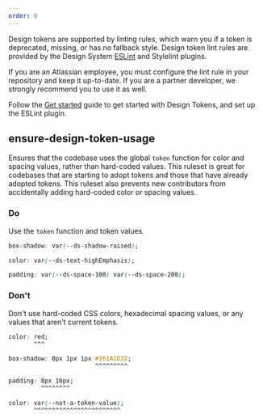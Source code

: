 ```yaml
---
order: 0
---
```


Design tokens are supported by linting rules, which warn you if a token is deprecated, missing, or has no fallback style. Design token lint rules are provided by the Design System <a href="/components/eslint-plugin-design-system/usage">ESLint</a> and Stylelint plugins.

If you are an Atlassian employee, you must configure the lint rule in your repository and keep it up-to-date. If you are a partner developer, we strongly recommend you to use it as well.

Follow the <a href="/get-started/develop/using-tokens-in-code#eslint-plugin">Get started</a> guide to get started with Design Tokens, and set up the ESLint plugin.

## ensure-design-token-usage

Ensures that the codebase uses the global `token` function for color and spacing values, rather than hard-coded values. This ruleset is great for codebases that are starting to adopt tokens and those that have already adopted tokens. This ruleset also prevents new contributors from accidentally adding hard-coded color or spacing values.

### Do

Use the `token` function and token values.

```css
box-shadow: var(--ds-shadow-raised);
```

```css
color: var(--ds-text-highEmphasis);
```

```css
padding: var(--ds-space-100) var(--ds-space-200);
```

### Don't

Don't use hard-coded CSS colors, hexadecimal spacing values, or any values that aren’t current tokens.

```css
color: red;
       ^^^
```

```css
box-shadow: 0px 1px 1px #161A1D32;
                        ^^^^^^^^^
```

```css
padding: 8px 16px;
         ^^^^^^^^
```

```css
color: var(--not-a-token-value);
       ^^^^^^^^^^^^^^^^^^^^^^^^
```
